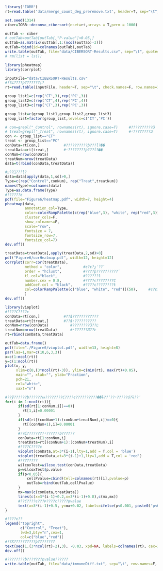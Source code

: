 ```r
library("IOBR")
rt=read.table('data/merge_count_deg_preremove.txt', header=T, sep="\t", check.names=F, row.names=1)
```


```r
set.seed(1314)
ciber=IOBR::deconvo_cibersort(eset=rt,arrays = T,perm = 1000)
```

```r
outTab <- ciber
# outTab=outTab[outTab[,"P-value"]<0.05,]
outTab=as.matrix(outTab[,1:(ncol(outTab)-3)])
outTab=rbind(id=colnames(outTab),outTab)
write.table(outTab, file="data/CIBERSORT-Results.csv", sep="\t", quote=F, col.names=F,row.names = F)
# rm(list = ls())
```

```r
library(pheatmap)
library(corrplot)

inputFile="data/CIBERSORT-Results.csv" 
#??ȡ????ϸ???????ļ?
rt=read.table(inputFile, header=T, sep="\t", check.names=F, row.names=1)
```

```r
group_list1=c(rep('CT',3),rep('PC',3))
group_list2=c(rep('CT',4),rep('PC',4))
group_list3=c(rep('CT',3),rep('PC',3))

group_list=c(group_list1,group_list2,group_list3)
group_list=factor(group_list,levels=c('CT','PC'))
```



```r
# con=grepl("_Control", rownames(rt), ignore.case=T)     #??????????Ʒ
# treat=grepl("_Treat", rownames(rt), ignore.case=T)     #ʵ????????Ʒ
con <- group_list=="CT"
treat <- group_list=="PC"
conData=rt[con,]           #??????????ϸ???ĺ?��
treatData=rt[treat,]       #ʵ????????ϸ???ĺ?��
conNum=nrow(conData)
treatNum=nrow(treatData)
data=t(rbind(conData,treatData))
```

```r
#׼??ע???ļ?
data=data[apply(data,1,sd)>0,]
Type=c(rep("Control",conNum), rep("Treat",treatNum))
names(Type)=colnames(data)
Type=as.data.frame(Type)
#??????ͼ
pdf(file="Figure6/heatmap.pdf", width=7, height=4)
pheatmap(data, 
         annotation_col=Type, 
         color=colorRampPalette(c(rep("blue",3), "white", rep("red",3)))(50),
         cluster_cols=F,
         show_colnames=F,
         scale="row",
         fontsize = 7,
         fontsize_row=7,
         fontsize_col=7)
dev.off()
```
```r
treatData=treatData[,apply(treatData,2,sd)>0]
pdf("Figure6/corHeatmap.pdf", width=12, height=12)
corrplot(corr=cor(treatData),
         method = "color",          #ͼ?ε?չʾ??ʽ
         order = "hclust",          #????ϸ??????????ʽ
         tl.col="black",            #??????ɫ
         number.cex = 0.8,          #????ϵ????????С
         addCoef.col = "black",     #????ϵ????????ɫ
         col=colorRampPalette(c("blue", "white", "red"))(50),     #ͼ?ε???ɫ
         )
dev.off()
```
```r
library(vioplot) 
#????С????ͼ
conData=rt[con,]           #??ȡ????????????
treatData=rt[treat,]       #??ȡʵ??????????
conNum=nrow(conData)          #????????Ʒ??Ŀ
treatNum=nrow(treatData)      #ʵ??????Ʒ??Ŀ
rt=rbind(conData,treatData)

outTab=data.frame()
pdf(file="./Figure6/vioplot.pdf", width=13, height=8)
par(las=1,mar=c(10,6,3,3))
x=c(1:ncol(rt))
y=c(1:ncol(rt))
plot(x, y,
     xlim=c(0,(3*ncol(rt)-3)), ylim=c(min(rt), max(rt)+0.05),
     main="", xlab="", ylab="Fraction",
     pch=21,
     col="white",
     xaxt="n")

#??ÿ??????ϸ??????ѭ????????С????ͼ??????????��ɫ??ʾ??ʵ?????ú?ɫ??ʾ
for(i in 1:ncol(rt)){
	  if(sd(rt[1:conNum,i])==0){
	    rt[1,i]=0.00001
	  }
	  if(sd(rt[(conNum+1):(conNum+treatNum),i])==0){
	    rt[(conNum+1),i]=0.00001
	  }
	  #??ȡ????????ʵ??????Ʒ??????
	  conData=rt[1:conNum,i]
	  treatData=rt[(conNum+1):(conNum+treatNum),i]
	  #????С????ͼ
	  vioplot(conData,at=3*(i-1),lty=1,add = T,col = 'blue')
	  vioplot(treatData,at=3*(i-1)+1,lty=1,add = T,col = 'red')
	  #????????
	  wilcoxTest=wilcox.test(conData,treatData)
	  p=wilcoxTest$p.value
	  if(p<0.05){
	      cellPvalue=cbind(Cell=colnames(rt)[i],pvalue=p)
		  outTab=rbind(outTab,cellPvalue)
	  }
	  mx=max(c(conData,treatData))
	  lines(c(x=3*(i-1)+0.2,x=3*(i-1)+0.8),c(mx,mx))
	  #??С????ͼ???Ϸ????ϲ?????pvalue
	  text(x=3*(i-1)+0.5, y=mx+0.02, labels=ifelse(p<0.001, paste0("p<0.001"), paste0("p=",sprintf("%.03f",p))), cex = 0.8)
}

#????ͼ??
legend("topright", 
       c("Control", "Treat"),
       lwd=3,bty="n",cex=1,
       col=c("blue","red"))
#??X??????????ϸ????????
text(seq(1,(3*ncol(rt)-2),3), -0.03, xpd=NA, labels=colnames(rt), cex=1, srt=45, pos=2)
dev.off()

#????????ϸ???Ͳ???pvalue??????
write.table(outTab, file="data/immuneDiff.txt", sep="\t", row.names=F, quote=F)
```

```r

```

